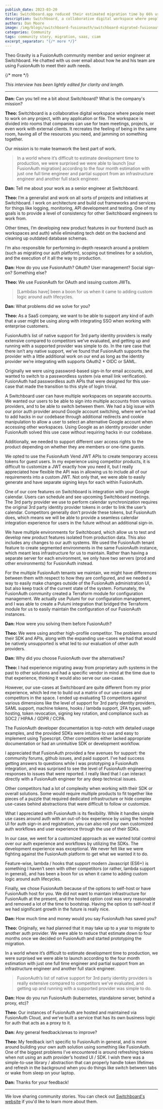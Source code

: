 ```yaml
---
publish_date: 2023-03-20 
title: Switchboard.app reduced their estimated migration time by 66% using FusionAuth
description: Switchboard, a collaborative digital workspace where people meet to work on any project, with any application or file, uses FusionAuth for OAuth and creating custom JWTs.
authors: Dan Moore
image: /img/blogs/switchboard-fusionauth/switchboard-migrated-fusionauth-header.png
categories: Community
tags: community story, migration, saas, ciam
excerpt_separator: "{/* more */}"
---
```


Theo Gravity is a FusionAuth community member and senior engineer at Switchboard. He chatted with us over email about how he and his team are using FusionAuth to meet their auth needs. 

{/* more */}

*This interview has been lightly edited for clarity and length.*

-------

**Dan:** Can you tell me a bit about Switchboard? What is the company's mission?

**Theo:** Switchboard is a collaborative digital workspace where people meet to work on any project, with any application or file. The workspace is divided into rooms that companies can use for team meetings, projects, or even work with external clients. It recreates the feeling of being in the same room, having all of the resources you need, and jamming on something together. 

Our mission is to make teamwork the best part of work.

> In a world where it’s difficult to estimate development time to production, we were surprised we were able to launch [our FusionAuth migration] according to the four month estimation with just one full time engineer and partial support from an infrastructure engineer and another full stack engineer.

**Dan:** Tell me about your work as a senior engineer at Switchboard.

**Theo:** I’m a generalist and work on all sorts of projects and initiatives at Switchboard. I work on architecture and build out frameworks and services for things like logging, monitoring, API development and testing. One of my goals is to provide a level of consistency for other Switchboard engineers to work from. 

Other times, I’m developing new product features in our frontend (such as workspaces and auth) while eliminating tech debt on the backend and cleaning up outdated database schemas. 

I’m also responsible for performing in-depth research around a problem (such as migrating our auth platform), scoping out timelines for a solution, and the execution of it all the way to production.

**Dan:** How do you use FusionAuth? OAuth? User management? Social sign-on? Something else?

**Theo:** We use FusionAuth for OAuth and issuing custom JWTs.

> [Lambdas have] been a boon for us when it came to adding custom logic around auth lifecycles.

**Dan:** What problems did we solve for you?

**Theo:** As a SaaS company, we want to be able to support any kind of auth that a user might be using along with integrating SSO when working with enterprise customers. 

FusionAuth’s list of native support for 3rd party identity providers is really extensive compared to competitors we’ve evaluated, and getting up and running with a supported provider was simple to do. In the rare case that there isn’t any native support, we’ve found that FusionAuth supports the provider with a little additional work on our end as long as the identity provider we’re integrating with supports OAuth2 + OIDC or SAML.

Originally we were using password-based sign-in for email accounts, and wanted to switch to a passwordless system (via email link verification). FusionAuth had passwordless auth APIs that were designed for this use-case that made the transition to this style of login trivial.

A Switchboard user can have multiple workspaces on separate accounts. We wanted our users to be able to sign into multiple accounts from various providers, and to be able to switch between them. We had a big issue with our prior auth provider around Google account switching, where we’ve had to add hacks in our codebase through additional redirects and cookie manipulation to allow a user to select an alternative Google account when accessing other workspaces. Using Google as an identity provider under FusionAuth solved this use case without requiring hacks in our codebase.

Additionally, we needed to support different user access rights to the product depending on whether they are members or one-time guests. 

We opted to use the FusionAuth Vend JWT APIs to create temporary access tokens for guest users. In my experience using competitor products, it is difficult to customize a JWT exactly how you need it, but I really appreciated how flexible the API was in allowing us to include all of our requirements into a custom JWT. Not only that, we were able to easily generate and have separate signing keys for each within FusionAuth.

One of our core features on Switchboard is integration with your Google calendar. Users can schedule and see upcoming Switchboard meetings. The 3rd party provider we use to perform calendar synchronization requires the original 3rd party identity provider tokens in order to link the user’s calendar.  Competitors generally don’t provide these tokens, but FusionAuth does, which means we will be able to provide a seamless calendar integration experience for users in the future without an additional sign-in.

We have multiple environments for Switchboard, which allow us to test and develop new product features isolated from production data. This also includes any changes to our auth systems. We used the FusionAuth tenant feature to create segmented environments in the same FusionAuth instance, which meant less infrastructure for us to maintain. Rather than having a separate server for each environment, we only have two servers (prod and other environments) for FusionAuth instead.

For the multiple FusionAuth tenants we maintain, we might have differences between them with respect to how they are configured, and we needed a way to easily make changes outside of the FusionAuth administration UI, but also keep track of the current state of the system. Fortunately, the FusionAuth community created a Terraform module for configuration management. We actually use Pulumi for our configuration management, and I was able to create a Pulumi integration that bridged the Terraform module for us to easily maintain the configuration of our FusionAuth instances.

**Dan:** How were you solving them before FusionAuth?

**Theo:** We were using another high-profile competitor. The problems around their SDK and APIs, along with the expanding use-cases we had that would be natively unsupported is what led to our evaluation of other auth providers.

**Dan:** Why did you choose FusionAuth over the alternatives?

**Theo:** I had experience migrating away from proprietary auth systems in the past to other solutions and had a specific vendor in mind at the time due to that experience, thinking it would also serve our use-cases. 

However, our use-cases at Switchboard are quite different from my prior experience, which led me to build out a matrix of our use-cases and competitors in the space. I ended up evaluating 13 competitors against various dimensions like the level of support for 3rd party identity providers, SAML support, machine tokens, hooks / lambda support, 2FA types, self-hosting, token revocation, signing key rotation, and compliance such as SOC2 / HIPAA / GDPR / CCPA.

The FusionAuth developer documentation is top-notch with detailed usage examples, and the provided SDKs were intuitive to use and easy to implement using Typescript. Other competitors either lacked appropriate documentation or had an unintuitive SDK or development workflow.

I appreciated that FusionAuth provided a few avenues for support: the community forums, github issues, and paid support. I’ve had success getting answers to questions while I was prototyping a FusionAuth integration, and was surprised to see the level of FusionAuth engineering responses to issues that were reported. I really liked that I can interact directly with a FusionAuth engineer for any deep technical issues.

Other competitors had a lot of complexity when working with their SDK or overall solutions. Some would require multiple products to fit together like pieces of a puzzle that required dedicated infrastructure or hide complex use-cases behind abstractions that were difficult to follow or customize. 

What I appreciated with FusionAuth is its flexibility. While it handles simple use cases around auth with an out-of-box experience by using the hosted UI for auth sign-in and registration, you can also roll your own customized auth workflows and user experience through the use of their SDKs.

In our case, we went for a customized approach as we wanted total control over our auth experience and workflows by utilizing the SDKs. The development experience was exceptional. We never felt like we were fighting against the FusionAuth platform to get what we wanted it to do.

Feature-wise, lambda / hooks that support modern Javascript (ES6+) is something I haven’t seen with other competitors (or rather, lambda support in general), and has been a boon for us when it came to adding custom logic around auth lifecycles.

Finally, we chose FusionAuth because of the options to self-host or have FusionAuth host for you. We did not want to maintain infrastructure for FusionAuth at the present, and the hosted option cost was very reasonable and removed a lot of the time to bootstrap. Having the option to self-host if we had significant growth in the future is really nice.

**Dan:** How much time and money would you say FusionAuth has saved you?

**Theo:** Originally, we had planned that it may take up to a year to migrate to another auth provider. We were able to reduce that estimate down to four months once we decided on FusionAuth and started prototyping the  migration.

In a world where it’s difficult to estimate development time to production, we were surprised we were able to launch according to the four month estimation with just one full time engineer and partial support from an infrastructure engineer and another full stack engineer.

> FusionAuth’s list of native support for 3rd party identity providers is really extensive compared to competitors we’ve evaluated, and getting up and running with a supported provider was simple to do.  

**Dan:** How do you run FusionAuth (kubernetes, standalone server, behind a proxy, etc)?

**Theo:** Our instances of FusionAuth are hosted and maintained via FusionAuth Cloud, and we’ve built a service that has its own business logic for auth that acts as a proxy to it.

**Dan:** Any general feedback/areas to improve?

**Theo:** My feedback isn’t specific to FusionAuth in general, and is more around building your own auth solution using something like FusionAuth. One of the biggest problems I’ve encountered is around refreshing tokens when not using an auth provider’s hosted UI / SDK. I wish there was a simple-to-use library / abstraction that can properly handle token lifetimes and refresh in the background when you do things like switch between tabs or wake from sleep on your laptop. 

**Dan:** Thanks for your feedback!

-------

We love sharing community stories. You can check out [Switchboard's website](https://www.switchboard.app/) if you'd like to learn more about them. 

